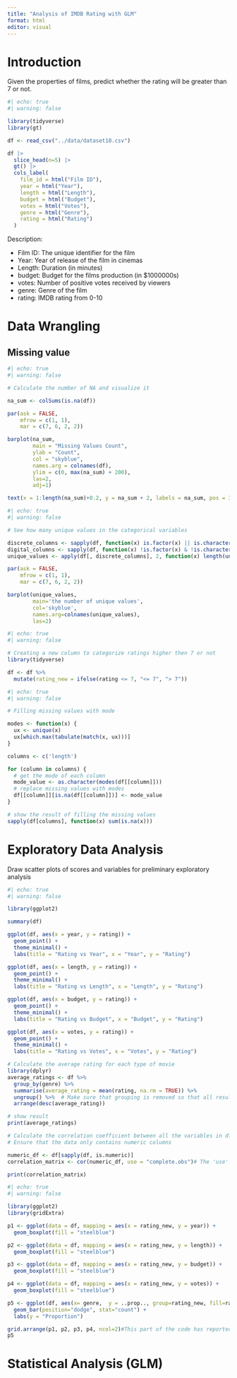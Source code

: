 ```yaml
---
title: "Analysis of IMDB Rating with GLM"
format: html
editor: visual
---
```


# Introduction {#sec-intro}

Given the properties of films, predict whether the rating will be greater than 7 or not.

```r
#| echo: true
#| warning: false

library(tidyverse)
library(gt)

df <- read_csv("../data/dataset10.csv")

df |> 
  slice_head(n=5) |>
  gt() |>
  cols_label(
    film_id = html("Film ID"),
    year = html("Year"),
    length = html("Length"),
    budget = html("Budget"),
    votes = html("Votes"),
    genre = html("Genre"),
    rating = html("Rating")
  )
```

Description:

-   Film ID: The unique identifier for the film
-   Year: Year of release of the film in cinemas
-   Length: Duration (in minutes)
-   budget: Budget for the films production (in \$1000000s)
-   votes: Number of positive votes received by viewers
-   genre: Genre of the film
-   rating: IMDB rating from 0-10

# Data Wrangling

## Missing value

```r
#| echo: true
#| warning: false

# Calculate the number of NA and visualize it

na_sum <- colSums(is.na(df))

par(ask = FALSE, 
    mfrow = c(1, 1), 
    mar = c(7, 6, 2, 2))

barplot(na_sum, 
        main = "Missing Values Count", 
        ylab = "Count",                
        col = "skyblue",              
        names.arg = colnames(df), 
        ylim = c(0, max(na_sum) + 200),
        las=2,
        adj=1) 

text(x = 1:length(na_sum)+0.2, y = na_sum + 2, labels = na_sum, pos = 3, cex = 0.8, col = "red")
```

```r
#| echo: true
#| warning: false

# See how many unique values in the categorical variables

discrete_columns <- sapply(df, function(x) is.factor(x) || is.character(x))
digital_columns <- sapply(df, function(x) !is.factor(x) & !is.character(x))
unique_values <- apply(df[, discrete_columns], 2, function(x) length(unique(x)))

par(ask = FALSE, 
    mfrow = c(1, 1), 
    mar = c(7, 6, 2, 2))

barplot(unique_values,
        main='the number of unique values',
        col='skyblue',
        names.arg=colnames(unique_values),
        las=2)
```

```r
#| echo: true
#| warning: false

# Creating a new column to categorize ratings higher then 7 or not
library(tidyverse)

df <- df %>% 
  mutate(rating_new = ifelse(rating <= 7, "<= 7", "> 7"))
```

```r
#| echo: true
#| warning: false

# Filling missing values with mode

modes <- function(x) {
  ux <- unique(x)
  ux[which.max(tabulate(match(x, ux)))]
}

columns <- c('length')

for (column in columns) {
  # get the mode of each column
  mode_value <- as.character(modes(df[[column]]))
  # replace missing values with modes
  df[[column]][is.na(df[[column]])] <- mode_value
}

# show the result of filling the missing values
sapply(df[columns], function(x) sum(is.na(x)))
```

# Exploratory Data Analysis

Draw scatter plots of scores and variables for preliminary exploratory analysis

```r
#| echo: true
#| warning: false

library(ggplot2)

summary(df)

ggplot(df, aes(x = year, y = rating)) +
  geom_point() +
  theme_minimal() +
  labs(title = "Rating vs Year", x = "Year", y = "Rating")

ggplot(df, aes(x = length, y = rating)) +
  geom_point() +
  theme_minimal() +
  labs(title = "Rating vs Length", x = "Length", y = "Rating")

ggplot(df, aes(x = budget, y = rating)) +
  geom_point() +
  theme_minimal() +
  labs(title = "Rating vs Budget", x = "Budget", y = "Rating")

ggplot(df, aes(x = votes, y = rating)) +
  geom_point() +
  theme_minimal() +
  labs(title = "Rating vs Votes", x = "Votes", y = "Rating")

```

```r
# Calculate the average rating for each type of movie
library(dplyr)
average_ratings <- df %>%
  group_by(genre) %>%
  summarise(average_rating = mean(rating, na.rm = TRUE)) %>%
  ungroup() %>%  # Make sure that grouping is removed so that all results can be sorted
  arrange(desc(average_rating))

# show result
print(average_ratings)

```

```r
# Calculate the correlation coefficient between all the variables in df
# Ensure that the data only contains numeric columns

numeric_df <- df[sapply(df, is.numeric)]
correlation_matrix <- cor(numeric_df, use = "complete.obs")# The 'use' parameter handles missing values

print(correlation_matrix)

```

```r
#| echo: true
#| warning: false

library(ggplot2)
library(gridExtra)

p1 <- ggplot(data = df, mapping = aes(x = rating_new, y = year)) +
  geom_boxplot(fill = "steelblue")

p2 <- ggplot(data = df, mapping = aes(x = rating_new, y = length)) +
  geom_boxplot(fill = "steelblue")

p3 <- ggplot(data = df, mapping = aes(x = rating_new, y = budget)) +
  geom_boxplot(fill = "steelblue")

p4 <- ggplot(data = df, mapping = aes(x = rating_new, y = votes)) +
  geom_boxplot(fill = "steelblue")

p5 <- ggplot(df, aes(x= genre,  y = ..prop.., group=rating_new, fill=rating_new)) + 
  geom_bar(position="dodge", stat="count") +
  labs(y = "Proportion")

grid.arrange(p1, p2, p3, p4, ncol=2)#This part of the code has reported an error, but I can not solve it, I do not know what the problem is
p5
```

# Statistical Analysis (GLM)
